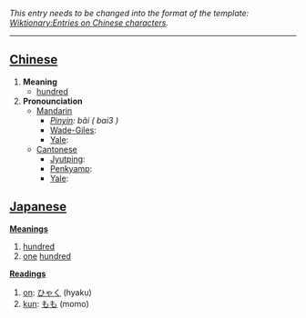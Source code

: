 ''This entry needs to be changed into the format of the template: [[Wiktionary:Entries on Chinese characters]].''
----

== [[Chinese]] ==

#'''Meaning'''
#*[[hundred]]
#'''Pronounciation '''
#*[[Mandarin ]]
#**''[[Pinyin]]: bǎi ( bai3 )''
#**[[Wade-Giles]]: 
#**[[Yale]]: 
#*[[Cantonese]]
#**[[Jyutping]]: 
#**[[Penkyamp]]: 
#**[[Yale]]: 

== [[Japanese]] ==                                          

'''[[Meaning]]s'''
# [[hundred]]
# [[one]] [[hundred]]

'''[[Reading]]s'''
# [[on]]: [[ひゃく]] (hyaku)
# [[kun]]: [[もも]] (momo)